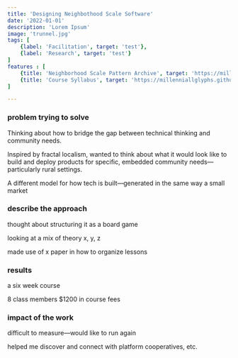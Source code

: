 ```yaml
---
title: 'Designing Neighbothood Scale Software'
date: '2022-01-01'
description: 'Lorem Ipsum'
image: 'trunnel.jpg'
tags: [
    {label: 'Facilitation', target: 'test'},
    {label: 'Research', target: 'test'}
]
features : [
    {title: 'Neighborhood Scale Pattern Archive', target: 'https://millenniallglyphs.github.io/neighborhood-scale-software-patterns/'},
    {title: 'Course Syllabus', target: 'https://millenniallglyphs.github.io/neighborhood-scale-software-patterns/'}
]

---
```


### problem trying to solve

Thinking about how to bridge the gap between technical thinking and community needs.

Inspired by fractal localism, wanted to think about what it would look like to build and deploy products for specific, embedded community needs—particularly rural settings. 

A different model for how tech is built—generated in the same way a small market

### describe the approach

thought about structuring it as a board game

looking at a mix of theory 
x, y, z

made use of x paper in how to organize lessons


### results

 a six week course 
 
 8 class members
 $1200 in course fees

### impact of the work

difficult to measure—would like to run again

helped me discover and connect with platform cooperatives, etc. 
